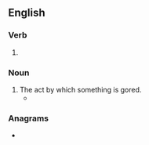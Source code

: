{{also|Goring}}
==English==

===Verb===
{{head|en|present participle}}

# {{present participle of|gore|lang=en|nocat=1}}

===Noun===
{{en-noun}}

# The act by which something is gored.
#* {{quote-text|year=2004|author=Mark St. Amant|title=Committed: Confessions of a Fantasy Football Junkie|page=15|passage=The only thing that might make me play is if you get bonus points for either broken pelvises or fatal rodeo-clown '''gorings'''.}}

===Anagrams===
* {{anagrams|en|gringo|orging}}